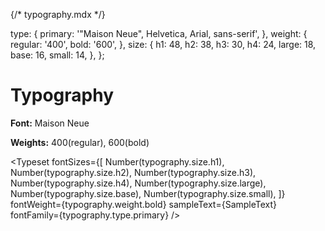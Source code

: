 {/* typography.mdx */}


<Meta title="Theme/Typography" />

  type: {
    primary: '"Maison Neue", Helvetica, Arial, sans-serif',
  },
  weight: {
    regular: '400',
    bold: '600',
  },
  size: {
    h1: 48,
    h2: 38,
    h3: 30,
    h4: 24,
    large: 18,
    base: 16,
    small: 14,
  },
};


# Typography

**Font:** Maison Neue

**Weights:** 400(regular), 600(bold)

<Typeset
  fontSizes={[
    Number(typography.size.h1),
    Number(typography.size.h2),
    Number(typography.size.h3),
    Number(typography.size.h4),
    Number(typography.size.large),
    Number(typography.size.base),
    Number(typography.size.small),
  ]}
  fontWeight={typography.weight.bold}
  sampleText={SampleText}
  fontFamily={typography.type.primary}
/>
